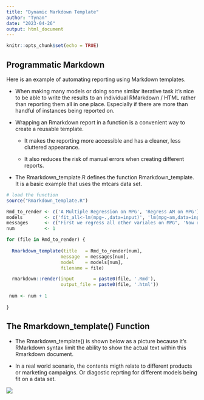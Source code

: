 ```yaml
---
title: "Dynamic Markdown Template"
author: "Tynan"
date: "2023-04-26"
output: html_document
---
```


```r
knitr::opts_chunk$set(echo = TRUE)
```

## Programmatic Markdown

Here is an example of automating reporting using Markdown templates. 

* When making many models or doing some similar iterative task it's nice to be able to write the results to an individual RMarkdown / HTML rather than reporting them all in one place. Especially if there are more than handful of instances being reported on.

* Wrapping an Rmarkdown report in a function is a convenient way to create a reusable template.

  * It makes the reporting more accessible and has a cleaner, less cluttered appearance. 
  
  * It also reduces the risk of manual errors when creating different reports. 

* The Rmarkdown_template.R defines the function Rmarkdown_template. It is a basic example that uses the mtcars data set.

```r

# load the function
source("Rmarkdown_template.R")

Rmd_to_render <- c('A Multiple Regression on MPG', 'Regress AM on MPG')
models        <- c('fit_all<-lm(mpg~.,data=input)', 'lm(mpg~am,data=input)')
messages      <- c("First we regress all other variales on MPG", 'Now regress AM on MPG') 
num           <- 1

for (file in Rmd_to_render) {
  
  Rmarkdown_template(title   = Rmd_to_render[num],
                    message  = messages[num], 
                    model    = models[num],
                    filename = file)

  rmarkdown::render(input       = paste0(file, '.Rmd'),
                    output_file = paste0(file, '.html'))
 
 num <- num + 1 
  
}
```

## The Rmarkdown_template() Function

* The Rmarkdown_template() is shown below as a picture because it's RMarkdown syntax limit the ability to show the actual text within this Rmarkdown document. 

* In a real world scenario, the contents migth relate to different products or marketing campaigns. Or diagostic reprting for different models being fit on a data set. 

![](Rmarkdown_template_function.png)

